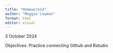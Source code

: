 ```yaml
---
title: "Homework14"
author: "Maggie Layman"
format: html
editor: visual
---
```


3 October 2024

Objectives: Practice connecting Github and Rstudio
